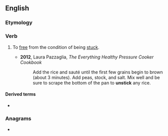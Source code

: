 ==English==

===Etymology===
{{prefix|en|un|stick}}

===Verb===
{{en-verb|unsticks|unsticking|unstuck}}

# {{lb|en|transitive|sometimes|figurative}} To [[free]] from the condition of being [[stuck]].
#* '''2012''', Laura Pazzaglia, ''The Everything Healthy Pressure Cooker Cookbook''
#*: Add the rice and sauté until the first few grains begin to brown (about 3 minutes). Add peas, stock, and salt. Mix well and be sure to scrape the bottom of the pan to '''unstick''' any rice.

====Derived terms====
* {{l|en|come unstuck}}

===Anagrams===
* {{anagrams|en|a=ciknstu|tuck-ins|tucks in|tunicks|unticks}}